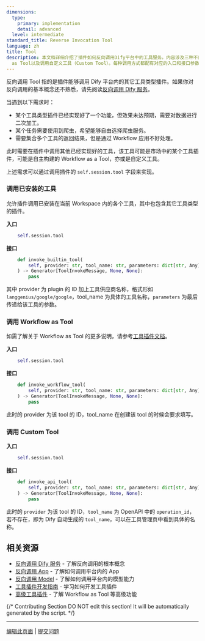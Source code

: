 ```yaml
---
dimensions:
  type:
    primary: implementation
    detail: advanced
  level: intermediate
standard_title: Reverse Invocation Tool
language: zh
title: Tool
description: 本文档详细介绍了插件如何反向调用Dify平台中的工具服务。内容涉及三种不同类型的工具调用方法：调用已安装的工具（Built-in Tool）、调用Workflow
  as Tool以及调用自定义工具（Custom Tool）。每种调用方式都配有对应的入口和接口参数说明。
---
```


反向调用 Tool 指的是插件能够调用 Dify 平台内的其它工具类型插件。如果你对反向调用的基本概念还不熟悉，请先阅读[反向调用 Dify 服务](/plugin-dev-zh/9241-reverse-invocation)。

当遇到以下需求时：

* 某个工具类型插件已经实现好了一个功能，但效果未达预期，需要对数据进行二次加工。
* 某个任务需要使用到爬虫，希望能够自由选择爬虫服务。
* 需要集合多个工具的返回结果，但是通过 Workflow 应用不好处理。

此时需要在插件中调用其他已经实现好的工具，该工具可能是市场中的某个工具插件，可能是自主构建的 Workflow as a Tool，亦或是自定义工具。

上述需求可以通过调用插件的 `self.session.tool` 字段来实现。

### 调用已安装的工具

允许插件调用已安装在当前 Workspace 内的各个工具，其中也包含其它工具类型的插件。

**入口**

```python
    self.session.tool
```

**接口**

```python
    def invoke_builtin_tool(
        self, provider: str, tool_name: str, parameters: dict[str, Any]
    ) -> Generator[ToolInvokeMessage, None, None]:
        pass
```

其中 provider 为 plugin 的 ID 加上工具供应商名称，格式形如 `langgenius/google/google`，tool\_name 为具体的工具名称，`parameters` 为最后传递给该工具的参数。

### 调用 Workflow as Tool

如需了解关于 Workflow as Tool 的更多说明，请参考[工具插件文档](/plugin-dev-zh/9223-tool)。

**入口**

```python
    self.session.tool
```

**接口**

```python
    def invoke_workflow_tool(
        self, provider: str, tool_name: str, parameters: dict[str, Any]
    ) -> Generator[ToolInvokeMessage, None, None]:
        pass
```

此时的 provider 为该 tool 的 ID，tool\_name 在创建该 tool 的时候会要求填写。

### 调用 Custom Tool

**入口**

```python
    self.session.tool
```

**接口**

```python
    def invoke_api_tool(
        self, provider: str, tool_name: str, parameters: dict[str, Any]
    ) -> Generator[ToolInvokeMessage, None, None]:
        pass
```

此时的 `provider` 为该 tool 的 ID，`tool_name` 为 OpenAPI 中的 `operation_id`，若不存在，即为 Dify 自动生成的 `tool_name`，可以在工具管理页中看到具体的名称。

## 相关资源

- [反向调用 Dify 服务](/plugin-dev-zh/9241-reverse-invocation) - 了解反向调用的根本概念
- [反向调用 App](/plugin-dev-zh/9242-reverse-invocation-app) - 了解如何调用平台内的 App
- [反向调用 Model](/plugin-dev-zh/9242-reverse-invocation-model) - 了解如何调用平台内的模型能力
- [工具插件开发指南](/plugin-dev-zh/0211-getting-started-dify-tool) - 学习如何开发工具插件
- [高级工具插件](/plugin-dev-zh/9223-tool) - 了解 Workflow as Tool 等高级功能

{/*
Contributing Section
DO NOT edit this section!
It will be automatically generated by the script.
*/}

---

[编辑此页面](https://github.com/langgenius/dify-docs/edit/main/plugin-dev-zh/9242-reverse-invocation-tool.mdx) | [提交问题](https://github.com/langgenius/dify-docs/issues/new?template=docs.yml)

